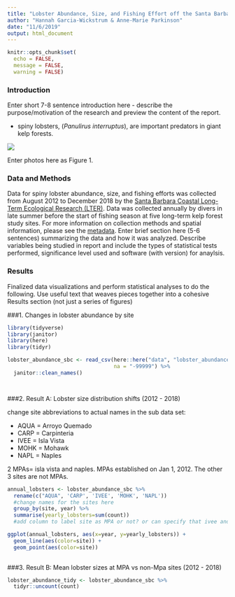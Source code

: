 ```yaml
---
title: "Lobster Abundance, Size, and Fishing Effort off the Santa Barbara Coast"
author: "Hannah Garcia-Wickstrum & Anne-Marie Parkinson"
date: "11/6/2019"
output: html_document
---
```


```r
knitr::opts_chunk$set(
  echo = FALSE,
  message = FALSE,
  warning = FALSE)
```

### Introduction

Enter short 7-8 sentence introduction here - describe the purpose/motivation of the research and preview the content of the report. 

- spiny lobsters, (*Panulirus interruptus*), are important predators in giant kelp forests. 

![](figures/spiny_lobster.jpg)

Enter photos here as Figure 1.

### Data and Methods

Data for spiny lobster abundance, size, and fishing efforts was collected from August 2012 to December 2018 by the [Santa Barbara Coastal Long-Term Ecological Research (LTER)](http://sbc.lternet.edu//index.html). Data was collected annually by divers in late summer before the start of fishing season at five long-term kelp forest study sites. For more information on collection methods and spatial information, please see the [metadata](https://portal.edirepository.org/nis/mapbrowse?scope=knb-lter-sbc&identifier=77&revision=newest). 
Enter brief section here (5-6 sentences) summarizing the data and how it was analyzed. Describe variables being studied in report and include the types of statistical tests performed, significance level used and software (with version) for anaylsis. 

### Results
Finalized data visualizations and perform statistical analyses to do the following. Use useful text that weaves pieces together into a cohesive Results section (not just a series of figures)

###1. Changes in lobster abundance by site

```r
library(tidyverse)
library(janitor)
library(here)
library(tidyr)

lobster_abundance_sbc <- read_csv(here::here("data", "lobster_abundance_sbc_lter.csv"),
                                  na = "-99999") %>%
  janitor::clean_names() 




```


###2. Result A: Lobster size distribution shifts (2012 - 2018)

change site abbreviations to actual names in the sub data set:

- AQUA = Arroyo Quemado
- CARP = Carpinteria
- IVEE = Isla Vista
- MOHK = Mohawk
- NAPL = Naples

2 MPAs= isla vista and naples. MPAs established on Jan 1, 2012. The other 3 sites are not MPAs. 

```r
annual_lobsters <- lobster_abundance_sbc %>% 
  rename(c("AQUA", 'CARP', 'IVEE', 'MOHK', 'NAPL'))
  #change names for the sites here
  group_by(site, year) %>% 
  summarise(yearly_lobsters=sum(count))
  #add column to label site as MPA or not? or can specify that ivee and napl are mpas in the graph code  

ggplot(annual_lobsters, aes(x=year, y=yearly_lobsters)) +
  geom_line(aes(color=site)) +
  geom_point(aes(color=site))
  
```


###3. Result B: Mean lobster sizes at MPA vs non-Mpa sites (2012 - 2018)

```r
lobster_abundance_tidy <- lobster_abundance_sbc %>%
  tidyr::uncount(count) 
```

